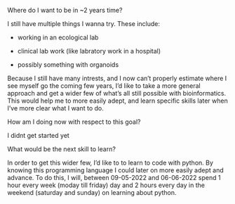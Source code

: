 Where do I want to be in ~2 years time?

I still have multiple things I wanna try. These include:

- working in an ecological lab 

- clinical lab work (like labratory work in a hospital)

- possibly something with organoids 

Because I still have many intrests, and I now can't properly estimate where I see myself go the coming few years, I'd like to take a more general approach and get a wider few of what's all still possible with bioinformatics. This would help me to more easily adept, and learn specific skills later when I've more clear what I want to do. 


How am I doing now with respect to this goal?

I didnt get started yet 

What would be the next skill to learn?

In order to get this wider few, I'd like to to learn to code with python. By knowing this programming language I could later on more easily adept and advance. To do this, I will, between 09-05-2022 and 06-06-2022 spend 1 hour every week (moday till friday) day and 2 hours every day in the weekend (saturday and sunday) on learning about python. 